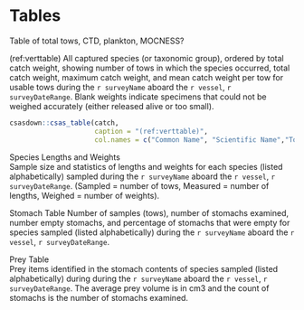 # Tables

Table of total tows, CTD, plankton, MOCNESS?  

(ref:verttable) All captured species (or taxonomic group), ordered by total catch weight, showing number of tows in which the species occurred, total catch weight, maximum catch weight, and mean catch weight per tow for usable tows during the `r surveyName` aboard the `r vessel`, `r surveyDateRange`. Blank weights indicate specimens that could not be weighed accurately (either released alive or too small).

```r
csasdown::csas_table(catch,
                     caption = "(ref:verttable)",
                     col.names = c("Common Name", "Scientific Name","Tows", "Total", "Max", "Mean"))
```



Species Lengths and Weights  
Sample size and statistics of lengths and weights for each species (listed
alphabetically) sampled during the `r surveyName` aboard the `r vessel`, `r surveyDateRange`. (Sampled = number of tows, Measured = number of lengths, Weighed = number of weights).

Stomach Table
Number of samples (tows), number of stomachs examined, number empty
stomachs, and percentage of stomachs that were empty for species sampled (listed
alphabetically) during the `r surveyName` aboard the `r vessel`, `r surveyDateRange`.  

Prey Table  
Prey items identified in the stomach contents of species sampled (listed
alphabetically) during during the `r surveyName` aboard the `r vessel`, `r surveyDateRange`. The average prey volume is in cm3 and the count of stomachs is the number of stomachs examined.  
  
